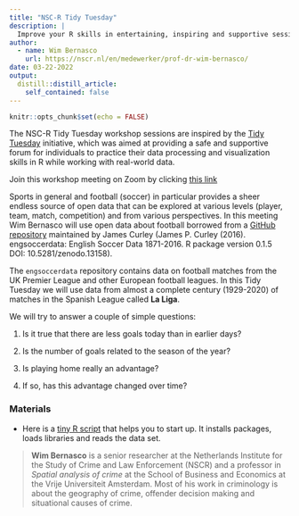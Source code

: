 ```yaml
---
title: "NSC-R Tidy Tuesday"
description: |
  Improve your R skills in entertaining, inspiring and supportive sessions moderated by your own colleagues.
author:
  - name: Wim Bernasco
    url: https://nscr.nl/en/medewerker/prof-dr-wim-bernasco/
date: 03-22-2022
output:
  distill::distill_article:
    self_contained: false
---
```



```r
knitr::opts_chunk$set(echo = FALSE)
```

The NSC-R Tidy Tuesday workshop sessions are inspired by the [Tidy Tuesday](https://www.tidytuesday.com/) initiative, which was aimed at providing a safe and supportive forum for individuals to practice their data processing and visualization skills in R while working with real-world data.

Join this workshop meeting on Zoom by clicking [this link](https://us02web.zoom.us/j/82014209706?pwd=WGdIY21XbFN3OStJSy94bElyMWhIZz09)

Sports in general and football (soccer) in particular provides a sheer endless source of open data that can be explored at various levels (player, team, match, competition) and from various perspectives. In this meeting Wim Bernasco will use open data about football borrowed from a [GitHub repository](https://github.com/jalapic/engsoccerdata)  maintained by James Curley (James P. Curley (2016). engsoccerdata: English Soccer Data 1871-2016. R package version 0.1.5 DOI: 10.5281/zenodo.13158).

The `engsoccerdata` repository contains data on football matches from the UK Premier League and other European football leagues. In this Tidy Tuesday we will use data from almost a complete century (1929-2020) of matches in the Spanish League called **La Liga**.

We will try to answer a couple of simple questions:

1. Is it true that there are less goals today than in earlier days?

2. Is the number of goals related to the season of the year?

3. Is playing home really an advantage?

4. If so, has this advantage changed over time?

### Materials

- Here is a [tiny R script](https://github.com/bernasco/a_century_football_in_spain) that helps you to start up. It installs packages, loads libraries and reads the data set. 



> **Wim Bernasco** is a senior researcher at the Netherlands Institute for the Study of Crime and Law Enforcement (NSCR) and a professor in *Spatial analysis of crime* at the School of Business and Economics at the Vrije Universiteit Amsterdam. Most of his work in criminology is about the geography of crime, offender decision making and situational causes of crime.



